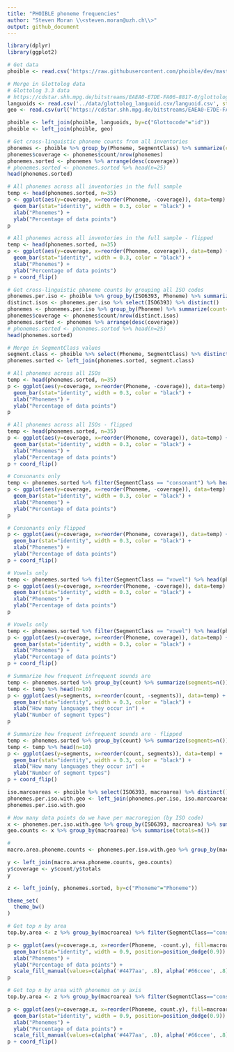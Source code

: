 ```yaml
---
title: "PHOIBLE phoneme frequencies"
author: "Steven Moran \\<steven.moran@uzh.ch\\>"
output: github_document
---
```

  
```r
library(dplyr)
library(ggplot2)
```

```r
# Get data
phoible <- read.csv('https://raw.githubusercontent.com/phoible/dev/master/data/phoible.csv', stringsAsFactors = F)
```

```r
# Merge in Glottolog data
# Glottolog 3.3 data
# https://cdstar.shh.mpg.de/bitstreams/EAEA0-E7DE-FA06-8817-0/glottolog_languoid.csv.zip
languoids <- read.csv('../data/glottolog_languoid.csv/languoid.csv', stringsAsFactors = FALSE) 
geo <- read.csv(url("https://cdstar.shh.mpg.de/bitstreams/EAEA0-E7DE-FA06-8817-0/languages_and_dialects_geo.csv"), stringsAsFactors = FALSE)

phoible <- left_join(phoible, languoids, by=c("Glottocode"="id"))
phoible <- left_join(phoible, geo)
```

```r
# Get cross-linguistic phoneme counts from all inventories
phonemes <- phoible %>% group_by(Phoneme, SegmentClass) %>% summarize(count=n())
phonemes$coverage <- phonemes$count/nrow(phonemes)
phonemes.sorted <- phonemes %>% arrange(desc(coverage))
# phonemes.sorted <- phonemes.sorted %>% head(n=25)
head(phonemes.sorted)
```

```r
# All phonemes across all inventories in the full sample
temp <- head(phonemes.sorted, n=35)
p <- ggplot(aes(y=coverage, x=reorder(Phoneme, -coverage)), data=temp) +
  geom_bar(stat="identity", width = 0.3, color = "black") +
  xlab("Phonemes") +
  ylab("Percentage of data points")
p
```

```r
# All phonemes across all inventories in the full sample - flipped
temp <- head(phonemes.sorted, n=35)
p <- ggplot(aes(y=coverage, x=reorder(Phoneme, coverage)), data=temp) +
  geom_bar(stat="identity", width = 0.3, color = "black") +
  xlab("Phonemes") +
  ylab("Percentage of data points")
p + coord_flip()
```

```r
# Get cross-linguistic phoneme counts by grouping all ISO codes
phonemes.per.iso <- phoible %>% group_by(ISO6393, Phoneme) %>% summarize(count=n())
distinct.isos <- phonemes.per.iso %>% select(ISO6393) %>% distinct()
phonemes <- phonemes.per.iso %>% group_by(Phoneme) %>% summarize(count=n())
phonemes$coverage <- phonemes$count/nrow(distinct.isos)
phonemes.sorted <- phonemes %>% arrange(desc(coverage))
# phonemes.sorted <- phonemes.sorted %>% head(n=25)
head(phonemes.sorted)

# Merge in SegmentClass values
segment.class <- phoible %>% select(Phoneme, SegmentClass) %>% distinct()
phonemes.sorted <- left_join(phonemes.sorted, segment.class)
```

```r
# All phonemes across all ISOs
temp <- head(phonemes.sorted, n=35)
p <- ggplot(aes(y=coverage, x=reorder(Phoneme, -coverage)), data=temp) +
  geom_bar(stat="identity", width = 0.3, color = "black") +
  xlab("Phonemes") +
  ylab("Percentage of data points")
p
```

```r
# All phonemes across all ISOs - flipped
temp <- head(phonemes.sorted, n=35)
p <- ggplot(aes(y=coverage, x=reorder(Phoneme, coverage)), data=temp) +
  geom_bar(stat="identity", width = 0.3, color = "black") +
  xlab("Phonemes") +
  ylab("Percentage of data points")
p + coord_flip()
```


```r
# Consonants only
temp <- phonemes.sorted %>% filter(SegmentClass == "consonant") %>% head(phonemes.sorted, n=35)
p <- ggplot(aes(y=coverage, x=reorder(Phoneme, -coverage)), data=temp) +
  geom_bar(stat="identity", width = 0.3, color = "black") +
  xlab("Phonemes") +
  ylab("Percentage of data points")
p
```

```r
# Consonants only flipped
p <- ggplot(aes(y=coverage, x=reorder(Phoneme, coverage)), data=temp) +
  geom_bar(stat="identity", width = 0.3, color = "black") +
  xlab("Phonemes") +
  ylab("Percentage of data points")
p + coord_flip()
```

```r
# Vowels only
temp <- phonemes.sorted %>% filter(SegmentClass == "vowel") %>% head(phonemes.sorted, n=35)
p <- ggplot(aes(y=coverage, x=reorder(Phoneme, -coverage)), data=temp) +
  geom_bar(stat="identity", width = 0.3, color = "black") +
  xlab("Phonemes") +
  ylab("Percentage of data points")
p
```

```r
# Vowels only
temp <- phonemes.sorted %>% filter(SegmentClass == "vowel") %>% head(phonemes.sorted, n=35)
p <- ggplot(aes(y=coverage, x=reorder(Phoneme, coverage)), data=temp) +
  geom_bar(stat="identity", width = 0.3, color = "black") +
  xlab("Phonemes") +
  ylab("Percentage of data points")
p + coord_flip()
```

```r
# Summarize how frequent infrequent sounds are
temp <- phonemes.sorted %>% group_by(count) %>% summarize(segments=n())
temp <- temp %>% head(n=10)
p <- ggplot(aes(y=segments, x=reorder(count, -segments)), data=temp) +
  geom_bar(stat="identity", width = 0.3, color = "black") +
  xlab("How many languages they occur in") +
  ylab("Number of segment types")
p
```

```r
# Summarize how frequent infrequent sounds are - flipped
temp <- phonemes.sorted %>% group_by(count) %>% summarize(segments=n())
temp <- temp %>% head(n=10)
p <- ggplot(aes(y=segments, x=reorder(count, segments)), data=temp) +
  geom_bar(stat="identity", width = 0.3, color = "black") +
  xlab("How many languages they occur in") +
  ylab("Number of segment types")
p + coord_flip()
```

```r
iso.marcoareas <- phoible %>% select(ISO6393, macroarea) %>% distinct()
phonemes.per.iso.with.geo <- left_join(phonemes.per.iso, iso.marcoareas)
phonemes.per.iso.with.geo

# How many data points do we have per macroregion (by ISO code)
x <- phonemes.per.iso.with.geo %>% group_by(ISO6393, macroarea) %>% summarize(count=n())
geo.counts <- x %>% group_by(macroarea) %>% summarise(totals=n())

# 
macro.area.phoneme.counts <- phonemes.per.iso.with.geo %>% group_by(macroarea, Phoneme) %>% summarize(count = n()) %>% filter(macroarea!="")  %>% filter(!is.na(macroarea))

y <- left_join(macro.area.phoneme.counts, geo.counts)
y$coverage <- y$count/y$totals
y

z <- left_join(y, phonemes.sorted, by=c("Phoneme"="Phoneme"))
```

```r
theme_set(
  theme_bw()
)

# Get top n by area
top.by.area <- z %>% group_by(macroarea) %>% filter(SegmentClass=="consonant") %>% top_n(n = 10, wt = coverage.y)

p <- ggplot(aes(y=coverage.x, x=reorder(Phoneme, -count.y), fill=macroarea), data=top.by.area) +
  geom_bar(stat="identity", width = 0.9, position=position_dodge(0.9)) +
  xlab("Phonemes") +
  ylab("Percentage of data points") +
  scale_fill_manual(values=c(alpha('#4477aa', .8), alpha('#66ccee', .8), alpha('#228833', .8), alpha('#ccbb44', .8), alpha('#ee6677', .8), alpha('#aa3377', .8)))
p
```

```r
# Get top n by area with phonemes on y axis
top.by.area <- z %>% group_by(macroarea) %>% filter(SegmentClass=="consonant") %>% top_n(n = 20, wt = coverage.y)

p <- ggplot(aes(y=coverage.x, x=reorder(Phoneme, count.y), fill=macroarea), data=top.by.area) +
  geom_bar(stat="identity", width = 0.9, position=position_dodge(0.9)) +
  xlab("Phonemes") +
  ylab("Percentage of data points") +
  scale_fill_manual(values=c(alpha('#4477aa', .8), alpha('#66ccee', .8), alpha('#228833', .8), alpha('#ccbb44', .8), alpha('#ee6677', .8), alpha('#aa3377', .8)))
p + coord_flip()
```
